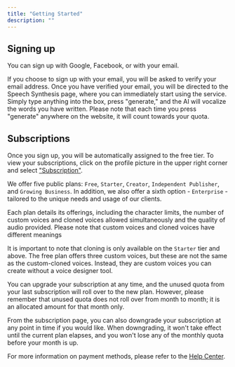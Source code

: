 ```yaml
---
title: "Getting Started"
description: ""
---
```



## Signing up

You can sign up with Google, Facebook, or with your email. 

If you choose to sign up with your email, you will be asked to verify your email address. Once you have verified your email, you will be directed to the Speech Synthesis page, where you can immediately start using the service. Simply type anything into the box, press "generate," and the AI will vocalize the words you have written. Please note that each time you press "generate" anywhere on the website, it will count towards your quota.


## Subscriptions

Once you sign up, you will be automatically assigned to the free tier. To view your subscriptions, click on the profile picture in the upper right corner and select ["Subscription"](https://beta.elevenlabs.io/subscription).

We offer five public plans: `Free`, `Starter`, `Creator`, `Independent Publisher`, and `Growing Business`. In addition, we also offer a sixth option - `Enterprise` - tailored to the unique needs and usage of our clients.

Each plan details its offerings, including the character limits, the number of custom voices and cloned voices allowed simultaneously and the quality of audio provided. Please note that custom voices and cloned voices have different meanings

It is important to note that cloning is only available on the `Starter` tier and above. The free plan offers three custom voices, but these are not the same as the custom-cloned voices. Instead, they are custom voices you can create without a voice designer tool.

You can upgrade your subscription at any time, and the unused quota from your last subscription will roll over to the new plan. However, please remember that unused quota does not roll over from month to month; it is an allocated amount for that month only.

From the subscription page, you can also downgrade your subscription at any point in time if you would like. When downgrading, it won't take effect until the current plan elapses, and you won't lose any of the monthly quota before your month is up.

For more information on payment methods, please refer to the [Help Center](https://help.elevenlabs.io/).
